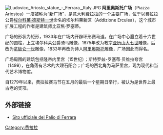 {{Coord|44|50|28.82|N|11|37|34.88|E|display=title|type:landmark_region:IT}}
[[Image:Ludovico_Ariosto_statue_-_Ferrara,_Italy.JPG|thumb]]
'''阿里奥斯托广场'''（Piazza Ariostea）一度被称为“新广场”，是意大利[[费拉拉|费拉拉]]的一个主要广场，位于以费拉拉公爵[[埃尔科莱·德斯特一世|埃尔科莱·德斯特一世]]命名的埃尔科莱新区（Addizione Erculea），这个城市扩展工程的作者是建筑师比亚焦·罗塞蒂。

广场的形状为矩形，1933年在广场内开辟环形赛马道。在广场中心矗立着十六世纪的圆柱，上立埃尔科莱公爵骑马雕像，1675年改为教宗[[亚历山大七世|亚历山大七世]]雕像，后改为[[拿破仑一世|拿破仑一世]]雕像，1833年再改为诗人[[阿里奥斯托|阿里奥斯托]]雕像，广场因此而得名。

广场周围的建筑包括隆帝内里宫（15世纪）；斯特罗兹-罗塞蒂·贝维拉夸宫（1499），在角落有艺术的大理石阳台；广场的西北角为马萨里宫，现为现代和当代艺术博物馆。 

自1279年以来，费拉拉赛马节在五月的最后一个星期日举行，被认为是世界上最古老的奖项。

==外部链接==
*[http://www.paliodiferrara.it Sito ufficiale del Palio di Ferrara]
[[Category:费拉拉|Category:费拉拉]]